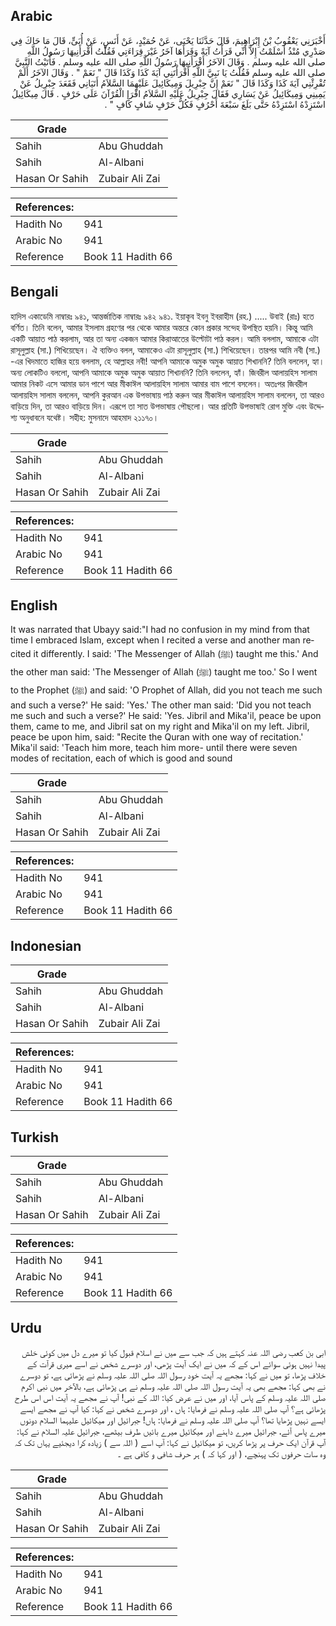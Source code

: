 ## Arabic


<div dir="rtl" lang="ar" style={{fontSize:'larger',backgroundColor:'#f8f9fa',padding:20}}>
أَخْبَرَنِي يَعْقُوبُ بْنُ إِبْرَاهِيمَ، قَالَ حَدَّثَنَا يَحْيَى، عَنْ حُمَيْدٍ، عَنْ أَنَسٍ، عَنْ أُبَىٍّ، قَالَ مَا حَاكَ فِي صَدْرِي مُنْذُ أَسْلَمْتُ إِلاَّ أَنِّي قَرَأْتُ آيَةً وَقَرَأَهَا آخَرُ غَيْرَ قِرَاءَتِي فَقُلْتُ أَقْرَأَنِيهَا رَسُولُ اللَّهِ صلى الله عليه وسلم ‏.‏ وَقَالَ الآخَرُ أَقْرَأَنِيهَا رَسُولُ اللَّهِ صلى الله عليه وسلم ‏.‏ فَأَتَيْتُ النَّبِيَّ صلى الله عليه وسلم فَقُلْتُ يَا نَبِيَّ اللَّهِ أَقْرَأْتَنِي آيَةَ كَذَا وَكَذَا قَالَ ‏"‏ نَعَمْ ‏"‏ ‏.‏ وَقَالَ الآخَرُ أَلَمْ تُقْرِئْنِي آيَةَ كَذَا وَكَذَا قَالَ ‏"‏ نَعَمْ إِنَّ جِبْرِيلَ وَمِيكَائِيلَ عَلَيْهِمَا السَّلاَمُ أَتَيَانِي فَقَعَدَ جِبْرِيلُ عَنْ يَمِينِي وَمِيكَائِيلُ عَنْ يَسَارِي فَقَالَ جِبْرِيلُ عَلَيْهِ السَّلاَمُ اقْرَإِ الْقُرْآنَ عَلَى حَرْفٍ ‏.‏ قَالَ مِيكَائِيلُ اسْتَزِدْهُ اسْتَزِدْهُ حَتَّى بَلَغَ سَبْعَةَ أَحْرُفٍ فَكُلُّ حَرْفٍ شَافٍ كَافٍ ‏"‏ ‏.‏
</div>
<div style={{backgroundColor:'#f8f9fa',padding:20, marginBottom: 10}}><table> <thead> <tr> <th>Grade</th> <th></th> </tr> </thead> <tbody> <tr><td>Sahih</td><td>Abu Ghuddah</td></tr><tr><td>Sahih</td><td>Al-Albani</td></tr><tr><td>Hasan Or Sahih</td><td>Zubair Ali Zai</td></tr></tbody></table><table> <thead> <tr> <th>References:</th> <th></th> </tr> </thead> <tbody><tr><td>Hadith No</td><td>941</td></tr><tr><td>Arabic No</td><td>941</td></tr><tr><td>Reference</td><td>Book 11 Hadith 66</td></tr></tbody></table></div>

## Bengali


<div dir="ltr" lang="bn" style={{fontSize:'larger',backgroundColor:'#f8f9fa',padding:20}}>
হাদিস একাডেমি নাম্বারঃ ৯৪১, আন্তর্জাতিক নাম্বারঃ ৯৪২ ৯৪১. ইয়াকূব ইবনু ইবরাহীম (রহ.) ..... উবাই (রাঃ) হতে বর্ণিত। তিনি বলেন, আমার ইসলাম গ্রহণের পর থেকে আমার অন্তরে কোন প্রকার সন্দেহ উপস্থিত হয়নি। কিন্তু আমি একটি আয়াত পাঠ করলাম, আর তা অন্য একজন আমার কিরাআতের উল্টোটা পাঠ করল। আমি বললাম, আমাকে এটা রাসূলুল্লাহ (সা.) শিখিয়েছেন। ঐ ব্যক্তিও বলল, আমাকেও এটা রাসূলুল্লাহ (সা.) শিখিয়েছেন। তারপর আমি নবী (সা.) -এর খিদমাতে হাজির হয়ে বললাম, হে আল্লাহর নবী! আপনি আমাকে অমুক অমুক আয়াত শিখাননি? তিনি বললেন, হ্যা। অন্য লোকটিও বললো, আপনি আমাকে অমুক অমুক আয়াত শিখাননি? তিনি বললেন, হ্যাঁ। জিবরীল আলায়হিস সালাম আমার নিকট এসে আমার ডান পাশে আর মীকাঈল আলায়হিস সালাম আমার বাম পাশে বসলেন। অতঃপর জিবরীল আলায়হিস সালাম বললেন, আপনি কুরআন এক উপভাষায় পাঠ করুন আর মীকাঈল আলায়হিস সালাম বললেন, তা আরও বাড়িয়ে দিন, তা আরও বাড়িয়ে দিন। এরূপে তা সাত উপভাষায় পৌছলো। আর প্রতিটি উপভাষাই রোগ মুক্তি এবং উদ্দেশ্য অনুধাবনে যথেষ্ট। সহীহ: মুসনাদে আহমাদ ২১১৭০।
</div>
<div style={{backgroundColor:'#f8f9fa',padding:20, marginBottom: 10}}><table> <thead> <tr> <th>Grade</th> <th></th> </tr> </thead> <tbody> <tr><td>Sahih</td><td>Abu Ghuddah</td></tr><tr><td>Sahih</td><td>Al-Albani</td></tr><tr><td>Hasan Or Sahih</td><td>Zubair Ali Zai</td></tr></tbody></table><table> <thead> <tr> <th>References:</th> <th></th> </tr> </thead> <tbody><tr><td>Hadith No</td><td>941</td></tr><tr><td>Arabic No</td><td>941</td></tr><tr><td>Reference</td><td>Book 11 Hadith 66</td></tr></tbody></table></div>

## English


<div dir="ltr" lang="en" style={{fontSize:'larger',backgroundColor:'#f8f9fa',padding:20}}>
It was narrated that Ubayy said:"I had no confusion in my mind from that time I embraced Islam, except when I recited a verse and another man recited it differently. I said: 'The Messenger of Allah (ﷺ) taught me this.' And the other man said: 'The Messenger of Allah (ﷺ) taught me too.' So I went to the Prophet (ﷺ) and said: 'O Prophet of Allah, did you not teach me such and such a verse?' He said: 'Yes.' The other man said: 'Did you not teach me such and such a verse?' He said: 'Yes. Jibril and Mika'il, peace be upon them, came to me, and Jibril sat on my right and Mika'il on my left. Jibril, peace be upon him, said: "Recite the Quran with one way of recitation.' Mika'il said: 'Teach him more, teach him more- until there were seven modes of recitation, each of which is good and sound
</div>
<div style={{backgroundColor:'#f8f9fa',padding:20, marginBottom: 10}}><table> <thead> <tr> <th>Grade</th> <th></th> </tr> </thead> <tbody> <tr><td>Sahih</td><td>Abu Ghuddah</td></tr><tr><td>Sahih</td><td>Al-Albani</td></tr><tr><td>Hasan Or Sahih</td><td>Zubair Ali Zai</td></tr></tbody></table><table> <thead> <tr> <th>References:</th> <th></th> </tr> </thead> <tbody><tr><td>Hadith No</td><td>941</td></tr><tr><td>Arabic No</td><td>941</td></tr><tr><td>Reference</td><td>Book 11 Hadith 66</td></tr></tbody></table></div>

## Indonesian


<div dir="ltr" lang="id" style={{fontSize:'larger',backgroundColor:'#f8f9fa',padding:20}}>

</div>
<div style={{backgroundColor:'#f8f9fa',padding:20, marginBottom: 10}}><table> <thead> <tr> <th>Grade</th> <th></th> </tr> </thead> <tbody> <tr><td>Sahih</td><td>Abu Ghuddah</td></tr><tr><td>Sahih</td><td>Al-Albani</td></tr><tr><td>Hasan Or Sahih</td><td>Zubair Ali Zai</td></tr></tbody></table><table> <thead> <tr> <th>References:</th> <th></th> </tr> </thead> <tbody><tr><td>Hadith No</td><td>941</td></tr><tr><td>Arabic No</td><td>941</td></tr><tr><td>Reference</td><td>Book 11 Hadith 66</td></tr></tbody></table></div>

## Turkish


<div dir="ltr" lang="tr" style={{fontSize:'larger',backgroundColor:'#f8f9fa',padding:20}}>

</div>
<div style={{backgroundColor:'#f8f9fa',padding:20, marginBottom: 10}}><table> <thead> <tr> <th>Grade</th> <th></th> </tr> </thead> <tbody> <tr><td>Sahih</td><td>Abu Ghuddah</td></tr><tr><td>Sahih</td><td>Al-Albani</td></tr><tr><td>Hasan Or Sahih</td><td>Zubair Ali Zai</td></tr></tbody></table><table> <thead> <tr> <th>References:</th> <th></th> </tr> </thead> <tbody><tr><td>Hadith No</td><td>941</td></tr><tr><td>Arabic No</td><td>941</td></tr><tr><td>Reference</td><td>Book 11 Hadith 66</td></tr></tbody></table></div>

## Urdu


<div dir="rtl" lang="ur" style={{fontSize:'larger',backgroundColor:'#f8f9fa',padding:20}}>
ابی بن کعب رضی اللہ عنہ کہتے ہیں کہ جب سے میں نے اسلام قبول کیا تو میرے دل میں کوئی خلش پیدا نہیں ہوئی سوائے اس کے کہ میں نے ایک آیت پڑھی، اور دوسرے شخص نے اسے میری قرآت کے خلاف پڑھا، تو میں نے کہا: مجھے یہ آیت خود رسول اللہ صلی اللہ علیہ وسلم نے پڑھائی ہے، تو دوسرے نے بھی کہا: مجھے بھی یہ آیت رسول اللہ صلی اللہ علیہ وسلم نے ہی پڑھائی ہے، بالآخر میں نبی اکرم صلی اللہ علیہ وسلم کے پاس آیا، اور میں نے عرض کیا: اللہ کے نبی! آپ نے مجھے یہ آیت اس اس طرح پڑھائی ہے؟ آپ صلی اللہ علیہ وسلم نے فرمایا: ہاں ، اور دوسرے شخص نے کہا: کیا آپ نے مجھے ایسے ایسے نہیں پڑھایا تھا؟ آپ صلی اللہ علیہ وسلم نے فرمایا: ہاں! جبرائیل اور میکائیل علیہما السلام دونوں میرے پاس آئے، جبرائیل میرے داہنے اور میکائیل میرے بائیں طرف بیٹھے، جبرائیل علیہ السلام نے کہا: آپ قرآن ایک حرف پر پڑھا کریں، تو میکائیل نے کہا: آپ اسے ( اللہ سے ) زیادہ کرا دیجئیے یہاں تک کہ وہ سات حرفوں تک پہنچے، ( اور کہا کہ ) ہر حرف شافی و کافی ہے ۔
</div>
<div style={{backgroundColor:'#f8f9fa',padding:20, marginBottom: 10}}><table> <thead> <tr> <th>Grade</th> <th></th> </tr> </thead> <tbody> <tr><td>Sahih</td><td>Abu Ghuddah</td></tr><tr><td>Sahih</td><td>Al-Albani</td></tr><tr><td>Hasan Or Sahih</td><td>Zubair Ali Zai</td></tr></tbody></table><table> <thead> <tr> <th>References:</th> <th></th> </tr> </thead> <tbody><tr><td>Hadith No</td><td>941</td></tr><tr><td>Arabic No</td><td>941</td></tr><tr><td>Reference</td><td>Book 11 Hadith 66</td></tr></tbody></table></div>